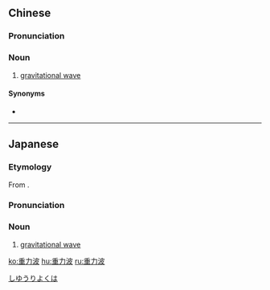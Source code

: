 ==Chinese==
{{zh-forms|type=21}}
{{wikipedia|lang=zh}}
{{wikipedia|lang=nan|Tiōng-le̍k-pho}}

===Pronunciation===
{{zh-pron
|m=zhònglìbō
|c=cung5 lik6 bo1
|mn=tiōng-le̍k-pho
|cat=n
}}

===Noun===
{{zh-noun}}

# [[gravitational wave]]

====Synonyms====
* {{zh-l|引力波}}

{{zh-cat|Physics}}

----

==Japanese==
{{ja-kanjitab|じゅう|りょく|は|yomi=o}}

===Etymology===
From {{ja-compound|重力|じゅうりょく|波|は|t1=gravity|t2=wave}}.

===Pronunciation===
{{ja-pron|じゅうりょくは|y=o}}

===Noun===
{{ja-noun|じゅうりょくは}}

# [[gravitational wave]]

[[Category:ja:Physics|しゆうりよくは]]

[[ko:重力波]]
[[hu:重力波]]
[[ru:重力波]]